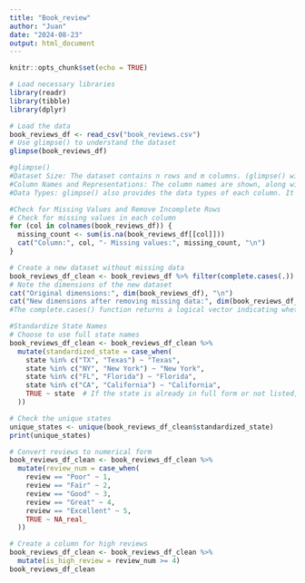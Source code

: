 ```yaml
---
title: "Book_review"
author: "Juan"
date: "2024-08-23"
output: html_document
---
```


```r
knitr::opts_chunk$set(echo = TRUE)
```

```r
# Load necessary libraries
library(readr)
library(tibble)
library(dplyr)

# Load the data
book_reviews_df <- read_csv("book_reviews.csv")
# Use glimpse() to understand the dataset
glimpse(book_reviews_df)
```

```r
#glimpse()
#Dataset Size: The dataset contains n rows and m columns. (glimpse() will tell you the exact number of rows and columns.)
#Column Names and Representations: The column names are shown, along with the first few entries of each column. This helps us understand what each column represents.
#Data Types: glimpse() also provides the data types of each column. It's important to check if any numeric data is stored as character strings.
```

```r
#Check for Missing Values and Remove Incomplete Rows
# Check for missing values in each column
for (col in colnames(book_reviews_df)) {
  missing_count <- sum(is.na(book_reviews_df[[col]]))
  cat("Column:", col, "- Missing values:", missing_count, "\n")
}

# Create a new dataset without missing data
book_reviews_df_clean <- book_reviews_df %>% filter(complete.cases(.))
# Note the dimensions of the new dataset
cat("Original dimensions:", dim(book_reviews_df), "\n")
cat("New dimensions after removing missing data:", dim(book_reviews_df_clean), "\n")
#The complete.cases() function returns a logical vector indicating whether each row in the dataset has no missing values (TRUE if a row has no missing values, FALSE if it has any missing values).
```
```r
#Standardize State Names
# Choose to use full state names
book_reviews_df_clean <- book_reviews_df_clean %>%
  mutate(standardized_state = case_when(
    state %in% c("TX", "Texas") ~ "Texas",
    state %in% c("NY", "New York") ~ "New York",
    state %in% c("FL", "Florida") ~ "Florida",
    state %in% c("CA", "California") ~ "California",
    TRUE ~ state  # If the state is already in full form or not listed, keep as is
  ))

# Check the unique states
unique_states <- unique(book_reviews_df_clean$standardized_state)
print(unique_states)
```

```r
# Convert reviews to numerical form
book_reviews_df_clean <- book_reviews_df_clean %>%
  mutate(review_num = case_when(
    review == "Poor" ~ 1,
    review == "Fair" ~ 2,
    review == "Good" ~ 3,
    review == "Great" ~ 4,
    review == "Excellent" ~ 5,
    TRUE ~ NA_real_
  ))

# Create a column for high reviews
book_reviews_df_clean <- book_reviews_df_clean %>%
  mutate(is_high_review = review_num >= 4)
book_reviews_df_clean
```





